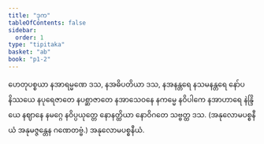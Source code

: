 ```yaml
---
title: "ဒုက"
tableOfContents: false
sidebar:
  order: 1
type: "tipitaka"
basket: "ab"
book: "p1-2"
---
```



<DynamicBreadcrumb />

<Division number="51" book="p1-2" e="ch" v="37" p="134">

<Paragraph number="783" book="p1-2">
ဟေတုပစ္စယာ နအာရမ္မဏေ ဒသ, နအဓိပတိယာ ဒသ, နအနန္တရေ နသမနန္တရေ နော်ပနိဿယေ နပုရေဇာတေ နပစ္ဆာဇာတေ နအာသေဝနေ နကမ္မေ နဝိပါကေ နအာဟာရေ နဲန္ဒြိယေ နဈာနေ နမဂ္ဂေ နဝိပ္ပယုတ္တေ နောနတ္ထိယာ နောဝိဂတေ သဗ္ဗတ္ထ ဒသ.

</Paragraph>
</Division>

<Paragraph number="784" type="center" book="p1-2">
(အနုလောမပစ္စနီယံ အနုမဇ္ဇန္တေန ဂဏေတဗ္ဗံ.)



</Paragraph>

<Paragraph number="785" type="center" book="p1-2">
အနုလောမပစ္စနီယံ.
</Paragraph>